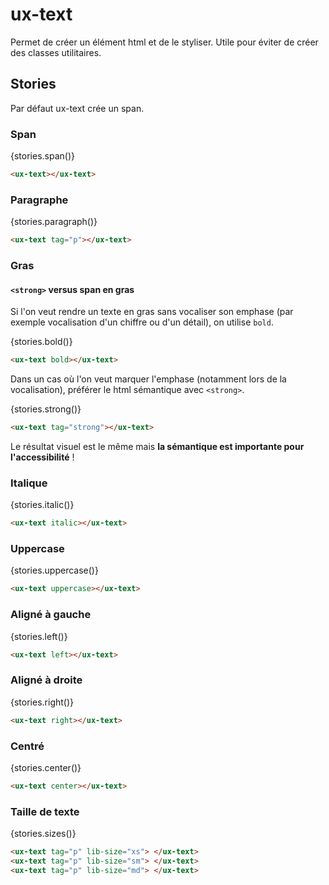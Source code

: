 
# ux-text

<Meta title="Components|Typography/Text" />

Permet de créer un élément html et de le styliser. Utile pour éviter de créer des classes utilitaires.

## Stories

Par défaut ux-text crée un span.

### Span

<Preview withSource="none">
  <Story name="span" height="40px">
    {stories.span()}
  </Story>
</Preview>

```html
<ux-text></ux-text>
```

### Paragraphe

<Preview withSource="none">
  <Story name="paragraph" height="40px">
    {stories.paragraph()}
  </Story>
</Preview>

```html
<ux-text tag="p"></ux-text>
```

### Gras

#### `<strong>` versus span en gras

Si l'on veut rendre un texte en gras sans vocaliser son emphase (par exemple vocalisation d'un chiffre ou d'un détail), on utilise `bold`.

<Preview withSource="none">
  <Story name="bold" height="40px">
    {stories.bold()}
  </Story>
</Preview>

```html
<ux-text bold></ux-text>
```

Dans un cas où l'on veut marquer l'emphase (notamment lors de la vocalisation), préférer le html sémantique avec `<strong>`.

<Preview withSource="none">
  <Story name="strong" height="40px">
    {stories.strong()}
  </Story>
</Preview>

```html
<ux-text tag="strong"></ux-text>
```

Le résultat visuel est le même mais **la sémantique est importante pour l'accessibilité** !

### Italique

<Preview withSource="none">
  <Story name="italic" height="40px">
    {stories.italic()}
  </Story>
</Preview>

```html
<ux-text italic></ux-text>
```

### Uppercase

<Preview withSource="none">
  <Story name="uppercase" height="40px">
    {stories.uppercase()}
  </Story>
</Preview>

```html
<ux-text uppercase></ux-text>
```

### Aligné à gauche

<Preview withSource="none">
  <Story name="left" height="40px">
    {stories.left()}
  </Story>
</Preview>

```html
<ux-text left></ux-text>
```

### Aligné à droite

<Preview withSource="none">
  <Story name="right" height="40px">
    {stories.right()}
  </Story>
</Preview>

```html
<ux-text right></ux-text>
```

### Centré

<Preview withSource="none">
  <Story name="center" height="40px">
    {stories.center()}
  </Story>
</Preview>

```html
<ux-text center></ux-text>
```

### Taille de texte

<Preview withSource="none">
  <Story name="sizes" height="120px">
    {stories.sizes()}
  </Story>
</Preview>

```html
<ux-text tag="p" lib-size="xs"> </ux-text>
<ux-text tag="p" lib-size="sm"> </ux-text>
<ux-text tag="p" lib-size="md"> </ux-text>
```

